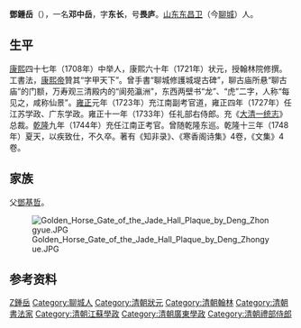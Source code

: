 '''鄧鍾岳'''（{{bd|1674年||1748年|catIdx=D鄧}}），一名'''邓中岳'''，字'''东长'''，号'''畏庐'''。[[山东省|山东]][[东昌卫|东昌卫]]（今[[聊城市|聊城]]）人。

== 生平 ==
[[康熙|康熙]]四十七年（1708年）中举人，康熙六十年（1721年）状元，授翰林院修撰。工書法，[[康熙帝|康熙帝]]贊其“字甲天下”。曾手書“聊城修護城堤古碑”，聊古庙所悬“聊古庙”的门额，万寿观三清殿内的“阆苑瀛洲”，东西两壁书“龙”、“虎”二字，人称“每见之，咸称仙景”。[[雍正|雍正]]元年（1723年）充江南副考官道，雍正四年（1727年）任江苏学政、广东学政。雍正十一年（1733年）任礼部右侍郎。充《[[大清一统志|大清一统志]]》总裁。[[乾隆|乾隆]]九年（1744年）充任江南正考官。曾随乾隆东巡。乾隆十三年（1748年）夏天，以疾致仕，不久卒。著有《知非录》、《寒香阁诗集》4卷，《文集》4卷。

== 家族 ==
父[[鄧基哲|鄧基哲]]。

[[File:Golden_Horse_Gate_of_the_Jade_Hall_Plaque_by_Deng_Zhongyue.JPG|thumb]]
== 参考资料 ==
{{reflist}}

{{康熙六十年辛丑科殿試金榜}}

{{Authority control}}

{{DEFAULTSORT:Deng鄧}}
[[Category:鄧姓|Z鍾岳]]
[[Category:聊城人|Category:聊城人]]
[[Category:清朝狀元|Category:清朝狀元]]
[[Category:清朝翰林|Category:清朝翰林]]
[[Category:清朝書法家|Category:清朝書法家]]
[[Category:清朝江蘇學政|Category:清朝江蘇學政]]
[[Category:清朝廣東學政|Category:清朝廣東學政]]
[[Category:清朝禮部侍郎|Category:清朝禮部侍郎]]